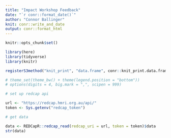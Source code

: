 ```yaml
---
title: "Impact Workshop Feedback"
date: "`r conr::format_date()`"
author: "Connor Ballinger"
knit: conr::write_and_date
output: conr::format_html
---
```


```r
knitr::opts_chunk$set()

library(here)
library(tidyverse)
library(knitr)

registerS3method("knit_print", "data.frame", conr::knit_print.data.frame)

# theme_set(theme_bw() + theme(legend.position = "bottom"))
# options(digits = 4, big.mark = ",", scipen = 999)

```


```r
# set up redcap api

url <- "https://redcap.hmri.org.au/api/"
token <- Sys.getenv("redcap_token")
```

```r
# get data

data <- REDCapR::redcap_read(redcap_uri = url, token = token)$data
str(data)
```


